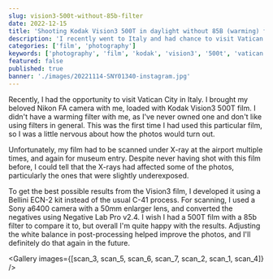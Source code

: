 ```yaml
---
slug: vision3-500t-without-85b-filter
date: 2022-12-15
title: 'Shooting Kodak Vision3 500T in daylight without 85B (warming) filter'
description: 'I recently went to Italy and had chance to visit Vatican city. I had my beloved Nikon FA filled with Kodak vision3 500T film with me and did not have any warming filter 85b/85c.'
categories: ['film', 'photography']
keywords: ['photography', 'film', 'kodak', 'vision3', '500t', 'vatican', 'italy']
featured: false
published: true
banner: './images/20221114-SNY01340-instagram.jpg'
---
```




Recently, I had the opportunity to visit Vatican City in Italy. I brought my beloved Nikon FA camera with me, loaded with Kodak Vision3 500T film. I didn't have a warming filter with me, as I've never owned one and don't like using filters in general. This was the first time I had used this particular film, so I was a little nervous about how the photos would turn out.

Unfortunately, my film had to be scanned under X-ray at the airport multiple times, and again for museum entry. Despite never having shot with this film before, I could tell that the X-rays had affected some of the photos, particularly the ones that were slightly underexposed.

To get the best possible results from the Vision3 film, I developed it using a Bellini ECN-2 kit instead of the usual C-41 process. For scanning, I used a Sony a6400 camera with a 50mm enlarger lens, and converted the negatives using Negative Lab Pro v2.4. I wish I had a 500T film with a 85b filter to compare it to, but overall I'm quite happy with the results. Adjusting the white balance in post-processing helped improve the photos, and I'll definitely do that again in the future.

<Gallery images={[scan_3, scan_5, scan_6, scan_7, scan_2, scan_1, scan_4]} />
